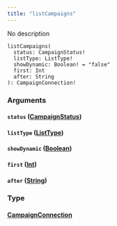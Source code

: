 ```yaml
---
title: "listCampaigns"
---
```


No description

```
listCampaigns(
  status: CampaignStatus!
  listType: ListType!
  showDynamic: Boolean! = "false"
  first: Int
  after: String
): CampaignConnection!

```

### Arguments[](#arguments "Direct link to heading")

#### `status` ([CampaignStatus](/developer/graphql-api/references/enums/campaign-status))[](#status-campaignstatus "Direct link to heading")

#### `listType` ([ListType](/developer/graphql-api/references/enums/list-type))[](#listtype-listtype "Direct link to heading")

#### `showDynamic` ([Boolean](/developer/graphql-api/references/scalars/boolean))[](#showdynamic-boolean "Direct link to heading")

#### `first` ([Int](/developer/graphql-api/references/scalars/int))[](#first-int "Direct link to heading")

#### `after` ([String](/developer/graphql-api/references/scalars/string))[](#after-string "Direct link to heading")

### Type[](#type "Direct link to heading")

#### [CampaignConnection](/developer/graphql-api/references/objects/campaign-connection)[](#campaignconnection "Direct link to heading")